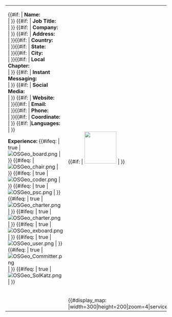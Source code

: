 
== [[ {{{1}}} | {{{2}}} ]] ==

<table width="100%">
<tr>
<td width="70%">
{{#if: {{{2}}} | '''Name:''' {{{2}}} <br>| }} {{#if: {{{27}}} | '''Job Title:''' {{{27}}} <br>| }} {{#if: {{{28}}} | '''Company:''' {{{28}}} <br>| }} {{#if: {{{3}}} | '''Address:''' {{{3}}} <br>| }}{{#if:{{{6}}} | '''Country:''' {{{6}}} <br>| }}{{#if:{{{5}}} | '''State:''' {{{5}}} <br>| }}{{#if:{{{4}}} | '''City:''' {{{4}}} <br>| }}{{#if:{{{7}}} | '''Local Chapter:''' {{{7}}} <br>| }} {{#if:{{{25}}} | '''Instant Messaging:''' {{{25}}} <br>| }} {{#if:{{{26}}} | '''Social Media:''' {{{26}}} <br>| }} {{#if:{{{8}}} | '''Website:''' {{{8}}} <br>| }}{{#if:{{{9}}} | '''Email:''' {{{9}}} <br>| }}{{#if:{{{10}}} | '''Phone:''' {{{10}}} <br>| }}{{#if:{{{13}}} | '''Coordinate:''' {{{13}}} <br>| }} 
{{#if:{{{12}}} |'''Languages:''' {{{12}}} <br>| }}

'''Experience:''' {{#ifeq: {{{15}}} | true | [[File:OSGeo board.png]] | }} {{#ifeq: {{{16}}} | [[File:OSGeo chair.png]] | }} {{#ifeq: {{{17}}} | true | [[File:OSGeo coder.png]] | }} {{#ifeq: {{{18}}} | true | [[File:OSGeo psc.png]] | }} {{#ifeq: {{{19}}} | true | [[File:OSGeo charter.png]] | }} {{#ifeq: {{{20}}} | true | [[File:OSGeo charter.png]] | }} {{#ifeq: {{{21}}} | true | [[File:OSGeo exboard.png]] | }} {{#ifeq: {{{22}}} | true | [[File:OSGeo user.png]] | }} {{#ifeq: {{{23}}} | true | [[File:OSGeo Committer.png]] | }} {{#ifeq: {{{24}}} | true | [[File:OSGeo SolKatz.png]] | }}
</td>
<td width="30%">
{{#if: {{{11}}} | [[File:{{{11}}}|thumb|100px|{{{2}}}]] | }} 
</td>
</tr>
<tr>
<td>
{{{14}}}
</td>
<td>
<span style="float:right">{{#display_map: {{{13}}} |width=300|height=200|zoom=4|service=openlayers}}</span>
</td>
</tr>
</table>
